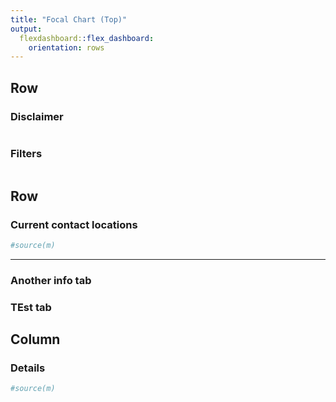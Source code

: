 ```yaml
---
title: "Focal Chart (Top)"
output: 
  flexdashboard::flex_dashboard:
    orientation: rows
---
```

    
Row {data-height=350}
-------------------------------------
   
### Disclaimer

```r
```   
    
### Filters

```r
```

Row {data-height=650}
-------------------------------------

### Current contact locations

```r
#source(m)
```

-----------------

### Another info tab {.tabset} 

### TEst tab


Column{.tabset}
-------------------------------------

### Details 

```r
#source(m)
```
